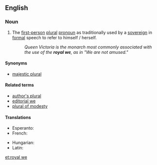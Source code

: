 ==English==

===Noun===
{{wikipedia|majestic plural}}
{{en-noun|head=[[royal]] [[we]]}}

# The [[first-person]] [[plural]] [[pronoun]] as traditionally used by a [[sovereign]] in [[formal]] speech to refer to himself / herself.
#: ''Queen Victoria is the monarch most commonly associated with the use of the '''royal we''', as in "We are not amused."''

====Synonyms====
* {{sense|plural used by a sovereign}} [[majestic plural]]

====Related terms====
* [[author's plural]]
* [[editorial we]]
* [[plural of modesty]]

====Translations====
{{trans-top|plural used by a sovereign}}
* Esperanto: {{t|eo|reĝa ni}}
* French: {{t+|fr|nous de majesté|m}}
{{trans-mid}}
* Hungarian: {{t|hu|királyi többes}}
* Latin: {{t|la|pluralis maiestatis}}
{{trans-bottom}}

[[et:royal we]]